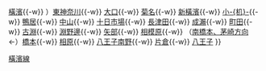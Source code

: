 {{鐵道路線
|模板名稱 = 橫濱線
|名稱 = [[File:JR logo (east).svg|25px|東日本旅客鐵道|link=東日本旅客鐵道]] [[橫濱線]] [[File:JR JH line symbol.svg|18px|JH]]
|代表色 = #7fc342
|車站列表 = （[[Template:京濱東北線·根岸線|大船方向]] ← [[櫻木町站|櫻木町]]{{-w}} [[橫濱站|橫濱]]{{-w}} ）[[東神奈川站|東神奈川]]{{-w}} [[大口站|大口]]{{-w}} [[菊名站|菊名]]{{-w}} [[新橫濱站|新橫濱]]{{-w}} [[小机站|小-{机}-]]{{-w}} [[鴨居站|鴨居]]{{-w}} [[中山站 (神奈川縣)|中山]]{{-w}} [[十日市場站 (神奈川縣)|十日市場]]{{-w}} [[長津田站|長津田]]{{-w}} [[成瀨站|成瀨]]{{-w}} [[町田站|町田]]{{-w}} [[古淵站|古淵]]{{-w}} [[淵野邊站|淵野邊]]{{-w}} [[矢部站|矢部]]{{-w}} [[相模原站|相模原]]{{-w}} （[[Template:相模線|南橋本、茅崎方向]] ←）[[橋本站 (神奈川縣)|橋本]]{{-w}} [[相原站|相原]]{{-w}} [[八王子南野站|八王子南野]]{{-w}} [[片倉站|片倉]]{{-w}} [[八王子站|八王子]]
}}<noinclude>
[[Category:東日本旅客鐵道路線模板|橫濱線]]
</noinclude>